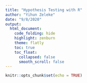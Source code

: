 ```yaml
---
title: "Hypothesis Testing with R"
author: "Yihun Zeleke"
date: "9/8/2020"
output: 
  html_document: 
    code_folding: hide
    highlight: zenburn
    theme: flatly
    toc: true
    toc_float:
      collapsed: false
      smooth_scroll: false
---
```


```r
knitr::opts_chunk$set(echo = TRUE)
```

    